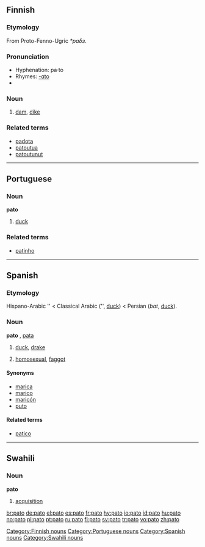 ==Finnish==

===Etymology===
From Proto-Fenno-Ugric ''*paδɜ''.

===Pronunciation===
*Hyphenation: pa·to
*Rhymes: [[Rhymes:Finnish:-ɑto|-ɑto]]
*{{IPA|lang=fi|[ˈpɑto]}}

===Noun===
{{fi-noun|pa|type=mato}}

# [[dam]], [[dike]]

===Related terms===
*[[padota]]
*[[patoutua]]
*[[patoutunut]]

[[Category:Finnish nouns]]

----

==Portuguese==

===Noun===
'''pato''' {{m}}

# [[duck]]

===Related terms===
*[[patinho]]

[[Category:Portuguese nouns]]

----

==Spanish==

===Etymology===
Hispano-Arabic '{{unicode|páṭṭ}}' < Classical Arabic {{ARchar|[[بط]]}} ('{{unicode|baʈʈ}}', [[duck]]) < Persian {{FAchar|[[بط]]}} (''bat'', [[duck]]).

===Noun===
'''pato''' {{m}}, [[pata]] {{f}}

# [[duck]], [[drake]]
# {{vulgar slang|lang=es}} [[homosexual]], [[faggot]]

====Synonyms====
*[[marica]] {{m}}
*[[marico]] {{m}}
*[[maricón]]
*[[puto]] {{m}}

====Related terms====
*[[patico]]

[[Category:Spanish nouns]]

----

==Swahili==

===Noun===
'''pato'''

# [[acquisition]]

[[Category:Swahili nouns]]

[[br:pato]]
[[de:pato]]
[[el:pato]]
[[es:pato]]
[[fr:pato]]
[[hy:pato]]
[[io:pato]]
[[id:pato]]
[[hu:pato]]
[[no:pato]]
[[pl:pato]]
[[pt:pato]]
[[ru:pato]]
[[fi:pato]]
[[sv:pato]]
[[tr:pato]]
[[vo:pato]]
[[zh:pato]]